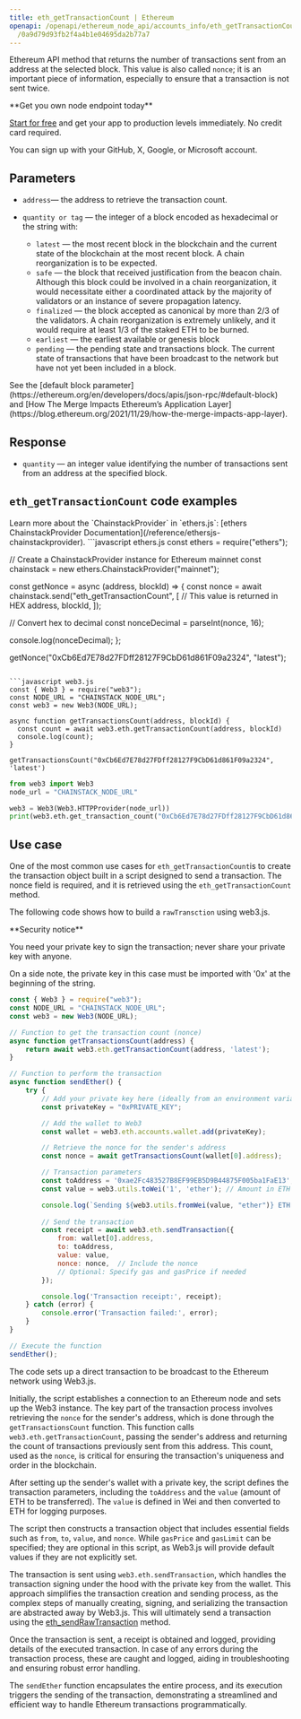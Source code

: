 ---
title: eth_getTransactionCount | Ethereum
openapi: /openapi/ethereum_node_api/accounts_info/eth_getTransactionCount.json POST
  /0a9d79d93fb2f4a4b1e04695da2b77a7
---

Ethereum API method that returns the number of transactions sent from an address at the selected block. This value is also called `nonce`; it is an important piece of information, especially to ensure that a transaction is not sent twice.

<Check>
**Get you own node endpoint today**

[Start for free](https://console.chainstack.com/) and get your app to production levels immediately. No credit card required.

You can sign up with your GitHub, X, Google, or Microsoft account.
</Check>


## Parameters

* `address`— the address to retrieve the transaction count.
* `quantity or tag` — the integer of a block encoded as hexadecimal or the string with:

  + `latest` — the most recent block in the blockchain and the current state of the blockchain at the most recent block. A chain reorganization is to be expected.
  + `safe` — the block that received justification from the beacon chain. Although this block could be involved in a chain reorganization, it would necessitate either a coordinated attack by the majority of validators or an instance of severe propagation latency.
  + `finalized` — the block accepted as canonical by more than 2/3 of the validators. A chain reorganization is extremely unlikely, and it would require at least 1/3 of the staked ETH to be burned.
  + `earliest` — the earliest available or genesis block
  + `pending` — the pending state and transactions block. The current state of transactions that have been broadcast to the network but have not yet been included in a block.

<Note>
See the [default block parameter](https://ethereum.org/en/developers/docs/apis/json-rpc/#default-block) and [How The Merge Impacts Ethereum’s Application Layer](https://blog.ethereum.org/2021/11/29/how-the-merge-impacts-app-layer).
</Note>


## Response

* `quantity` — an integer value identifying the number of transactions sent from an address at the specified block.

## `eth_getTransactionCount` code examples

<Note>
Learn more about the `ChainstackProvider` in `ethers.js`: [ethers ChainstackProvider Documentation](/reference/ethersjs-chainstackprovider).
</Note>

<CodeGroup>
```javascript ethers.js
const ethers = require("ethers");

// Create a ChainstackProvider instance for Ethereum mainnet
const chainstack = new ethers.ChainstackProvider("mainnet");

const getNonce = async (address, blockId) => {
  const nonce = await chainstack.send("eth_getTransactionCount", [ // This value is returned in HEX
    address,
    blockId,
  ]);

  // Convert hex to decimal
  const nonceDecimal = parseInt(nonce, 16);

  console.log(nonceDecimal);
};

getNonce("0xCb6Ed7E78d27FDff28127F9CbD61d861F09a2324", "latest");
```

```javascript web3.js
const { Web3 } = require("web3");
const NODE_URL = "CHAINSTACK_NODE_URL";
const web3 = new Web3(NODE_URL);

async function getTransactionsCount(address, blockId) {
  const count = await web3.eth.getTransactionCount(address, blockId)
  console.log(count);
}

getTransactionsCount("0xCb6Ed7E78d27FDff28127F9CbD61d861F09a2324", 'latest')
```

```python web3.py
from web3 import Web3  
node_url = "CHAINSTACK_NODE_URL" 

web3 = Web3(Web3.HTTPProvider(node_url)) 
print(web3.eth.get_transaction_count("0xCb6Ed7E78d27FDff28127F9CbD61d861F09a2324", "latest")) 
```
</CodeGroup>


## Use case

One of the most common use cases for `eth_getTransactionCount`is to create the transaction object built in a script designed to send a transaction. The nonce field is required, and it is retrieved using the `eth_getTransactionCount` method.

The following code shows how to build a `rawTransction` using web3.js.

<Warning>
**Security notice**

You need your private key to sign the transaction; never share your private key with anyone.

On a side note, the private key in this case must be imported with '0x' at the beginning of the string.
</Warning>

```javascript index.js
const { Web3 } = require("web3");
const NODE_URL = "CHAINSTACK_NODE_URL";
const web3 = new Web3(NODE_URL);

// Function to get the transaction count (nonce)
async function getTransactionsCount(address) {
    return await web3.eth.getTransactionCount(address, 'latest');
}

// Function to perform the transaction
async function sendEther() {
    try {
        // Add your private key here (ideally from an environment variable)
        const privateKey = "0xPRIVATE_KEY";

        // Add the wallet to Web3
        const wallet = web3.eth.accounts.wallet.add(privateKey);

        // Retrieve the nonce for the sender's address
        const nonce = await getTransactionsCount(wallet[0].address);

        // Transaction parameters
        const toAddress = '0xae2Fc483527B8EF99EB5D9B44875F005ba1FaE13'; // Replace with the receiver's address
        const value = web3.utils.toWei('1', 'ether'); // Amount in ETH (e.g., 1 ETH)

        console.log(`Sending ${web3.utils.fromWei(value, "ether")} ETH from ${wallet[0].address} to ${toAddress}...`)
        
      	// Send the transaction
        const receipt = await web3.eth.sendTransaction({
            from: wallet[0].address,
            to: toAddress,
            value: value,
            nonce: nonce,  // Include the nonce
            // Optional: Specify gas and gasPrice if needed
        });

        console.log('Transaction receipt:', receipt);
    } catch (error) {
        console.error('Transaction failed:', error);
    }
}

// Execute the function
sendEther();
```


The code sets up a direct transaction to be broadcast to the Ethereum network using Web3.js.

Initially, the script establishes a connection to an Ethereum node and sets up the Web3 instance. The key part of the transaction process involves retrieving the `nonce` for the sender's address, which is done through the `getTransactionsCount` function. This function calls `web3.eth.getTransactionCount`, passing the sender's address and returning the count of transactions previously sent from this address. This count, used as the `nonce`, is critical for ensuring the transaction's uniqueness and order in the blockchain.

After setting up the sender's wallet with a private key, the script defines the transaction parameters, including the `toAddress` and the `value` (amount of ETH to be transferred). The `value` is defined in Wei and then converted to ETH for logging purposes.

The script then constructs a transaction object that includes essential fields such as `from`, `to`, `value`, and `nonce`. While `gasPrice` and `gasLimit` can be specified; they are optional in this script, as Web3.js will provide default values if they are not explicitly set.

The transaction is sent using `web3.eth.sendTransaction`, which handles the transaction signing under the hood with the private key from the wallet. This approach simplifies the transaction creation and sending process, as the complex steps of manually creating, signing, and serializing the transaction are abstracted away by Web3.js. This will ultimately send a transaction using the [eth\_sendRawTransaction](/reference/ethereum_node_api/execute_transactions/eth_sendRawTransaction) method.

Once the transaction is sent, a receipt is obtained and logged, providing details of the executed transaction. In case of any errors during the transaction process, these are caught and logged, aiding in troubleshooting and ensuring robust error handling.

The `sendEther` function encapsulates the entire process, and its execution triggers the sending of the transaction, demonstrating a streamlined and efficient way to handle Ethereum transactions programmatically.
